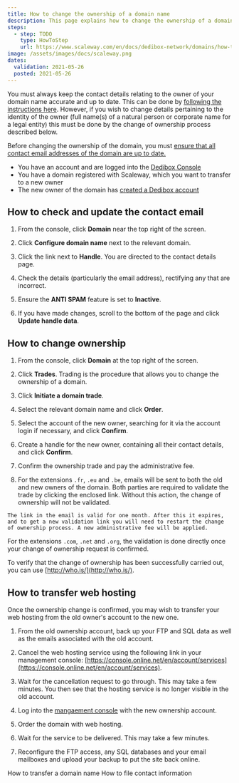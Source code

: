 ```yaml
---
title: How to change the ownership of a domain name
description: This page explains how to change the ownership of a domain name
steps:
  - step: TODO
    type: HowToStep
    url: https://www.scaleway.com/en/docs/dedibox-network/domains/how-to/change-ownership
image: /assets/images/docs/scaleway.png
dates:
  validation: 2021-05-26
  posted: 2021-05-26
---
```


You must always keep the contact details relating to the owner of your domain name accurate and up to date. This can be done by [following the instructions here](/dedibox-network/domains/how-to/file-contact-info). However, if you wish to change details pertaining to the identity of the owner (full name(s) of a natural person or corporate name for a legal entity) this must be done by the change of ownership process described below.

<Message type="important">

Before changing the ownership of the domain, you must [ensure that all contact email addresses of the domain are up to date.](#how-to-check-and-update-the-contact-email)

</Message>

<Message type="requirement">

  - You have an account and are logged into the [Dedibox Console](https://console.online.net) 
  - You have a domain registered with Scaleway, which you want to transfer to a new owner
  - The new owner of the domain has [created a Dedibox account](/dedibox-console/my-account/how-to/create-a-dedibox-account)

</Message>

## How to check and update the contact email

1. From the console, click **Domain** near the top right of the screen.

2. Click **Configure domain name** next to the relevant domain.

3. Click the link next to **Handle**. You are directed to the contact details page.

4. Check the details (particularly the email address), rectifying any that are incorrect.

5. Ensure the **ANTI SPAM** feature is set to **Inactive**.

6. If you have made changes, scroll to the bottom of the page and click **Update handle data**.

## How to change ownership


1. From the console, click **Domain** at the top right of the screen.

2. Click **Trades**. Trading is the procedure that allows you to change the ownership of a domain.

    <Lightbox src="scaleway-trade-domain.png" alt="" />

3. Click **Initiate a domain trade**.

4. Select the relevant domain name and click **Order**.

5. Select the account of the new owner, searching for it via the account login if necessary, and click **Confirm**.

  <Lightbox src="scaleway-trade-domain-2.png" alt="" />

6. Create a handle for the new owner, containing all their contact details, and click **Confirm**.

7. Confirm the ownership trade and pay the administrative fee.

8. For the extensions `.fr`, `.eu` and `.be`, emails will be sent to both the old and new owners of the domain. Both parties are required to validate the trade by clicking the enclosed link. Without this action, the change of ownership will not be validated. 

  <Message type="important">
    
    The link in the email is valid for one month. After this it expires, and to get a new validation link you will need to restart the change of ownership process. A new administrative fee will be applied.

  </Message>

  For the extensions `.com`, `.net` and `.org`, the validation is done directly once your change of ownership request is confirmed.

To verify that the change of ownership has been successfully carried out, you can use [http://who.is/](http://who.is/).

## How to transfer web hosting

Once the ownership change is confirmed, you may wish to transfer your web hosting from the old owner's account to the new one.

1. From the old ownership account, back up your FTP and SQL data as well as the emails associated with the old account. 

2. Cancel the web hosting service using the following link in your management console: [https://console.online.net/en/account/services](https://console.online.net/en/account/services).

3. Wait for the cancellation request to go through. This may take a few minutes. You then see that the hosting service is no longer visible in the old account.

4. Log into the [mangaement console](https://console.online.net) with the new ownership account.

5. Order the domain with web hosting.

6. Wait for the service to be delivered. This may take a few minutes.

7. Reconfigure the FTP access, any SQL databases and your email mailboxes and upload your backup to put the site back online.

<Navigation title="See Also">
  <PreviousButton to="/dedibox-network/domains/how-to/transfer-domain/">How to transfer a domain name</PreviousButton>
  <NextButton to="/dedibox-network/domains/how-to/file-contact-info/">How to file contact information</NextButton>
</Navigation>
